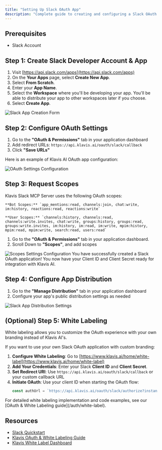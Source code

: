 ```yaml
---
title: "Setting Up Slack OAuth App"
description: "Complete guide to creating and configuring a Slack OAuth application"
---
```


## Prerequisites

- Slack Account

## Step 1: Create Slack Developer Account & App

1. Visit [https://api.slack.com/apps](https://api.slack.com/apps)
2. On the **Your Apps** page, select **Create New App**.
3. Select **From Scratch**.
4. Enter your **App Name**.
5. Select the **Workspace** where you'll be developing your app. You'll be able to distribute your app to other workspaces later if you choose.
6. Select **Create App**.

<img src="/images/knowledge-base/slack_oauth_app/step1_AppCreation.png" alt="Slack App Creation Form" />

## Step 2: Configure OAuth Settings

1. Go to the **"OAuth & Permissions"** tab in your application dashboard
2. Add redirect URLs: `https://api.klavis.ai/oauth/slack/callback`
3. Click **"Save URLs"**

Here is an example of Klavis AI OAuth app configuration:

<img src="/images/knowledge-base/slack_oauth_app/step2_redirect.png" alt="OAuth Settings Configuration" />

## Step 3: Request Scopes

<Note>
Klavis Slack MCP Server uses the following OAuth scopes:

    **Bot Scopes:** `app_mentions:read, channels:join, chat:write, im:history, reactions:read, reactions:write`

    **User Scopes:** `channels:history, channels:read, channels:write.invites, chat:write, groups:history, groups:read, groups:write.invites, im:history, im:read, im:write, mpim:history, mpim:read, mpim:write, search:read, users:read`
</Note>

1. Go to the **"OAuth & Permissions"** tab in your application dashboard.
2. Scroll Down to **"Scopes"**, and add scopes

<img src="/images/knowledge-base/slack_oauth_app/step3_scopes.png" alt="Scopes Settings Configuration" />
<Check>
You have successfully created a Slack OAuth application! You now have your Client ID and Client Secret ready for integration with Klavis AI.
</Check>

## Step 4: Configure App Distribution

1. Go to the **"Manage Distribution"** tab in your application dashboard
2. Configure your app's public distribution settings as needed

<img src="/images/knowledge-base/slack_oauth_app/step4_distribution.png" alt="Slack App Distribution Settings" />

## (Optional) Step 5: White Labeling

<Note>
White labeling allows you to customize the OAuth experience with your own branding instead of Klavis AI's.
</Note>

If you want to use your own Slack OAuth application with custom branding:

1. **Configure White Labeling**: Go to [https://www.klavis.ai/home/white-label](https://www.klavis.ai/home/white-label)
2. **Add Your Credentials**: Enter your Slack **Client ID** and **Client Secret**.
3. **Set Redirect URI**: Use `https://api.klavis.ai/oauth/slack/callback` or your custom callback URL
4. **Initiate OAuth**: Use your client ID when starting the OAuth flow:
   ```javascript
   const authUrl = `https://api.klavis.ai/oauth/slack/authorize?instance_id=${instanceId}&client_id=${yourClientId}`;
   ```

<Tip>
For detailed white labeling implementation and code examples, see our [OAuth & White Labeling guide](/auth/white-label).
</Tip>

## Resources
- [Slack Quickstart](https://api.slack.com/quickstart)
- [Klavis OAuth & White Labeling Guide](/auth/white-label)
- [Klavis White Label Dashboard](https://www.klavis.ai/home/white-label)
